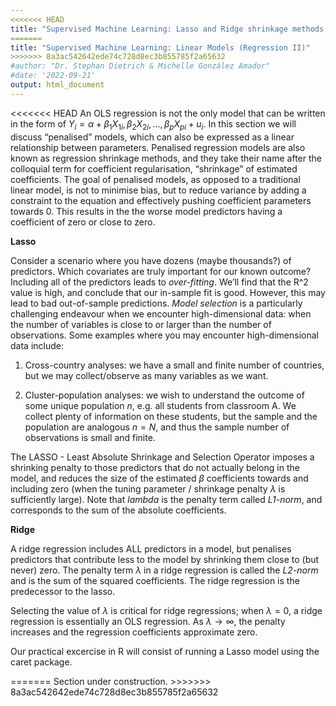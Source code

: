 ```yaml
---
<<<<<<< HEAD
title: "Supervised Machine Learning: Lasso and Ridge shrinkage methods (Regression II)"
=======
title: "Supervised Machine Learning: Linear Models (Regression II)"
>>>>>>> 8a3ac542642ede74c728d8ec3b855785f2a65632
#author: "Dr. Stephan Dietrich & Michelle González Amador"
#date: '2022-09-21'
output: html_document
---
```


<<<<<<< HEAD
An OLS regression is not the only model that can be written in the form of $Y_i = \alpha + \beta_1X_{1i}, \beta_2X_{2i},..., \beta_pX_{pi}+ u_i$. In this section we will discuss "penalised" models, which can also be expressed as a linear relationship between parameters. Penalised regression models are also known as regression shrinkage methods, and they take their name after the colloquial term for coefficient regularisation, "shrinkage" of estimated coefficients. The goal of penalised models, as opposed to a traditional linear model, is not to minimise bias, but to reduce variance by adding a constraint to the equation and effectively pushing coefficient parameters towards $0$. This results in the the worse model predictors having a coefficient of zero or close to zero. 


**Lasso**

Consider a scenario where you have dozens (maybe thousands?) of predictors. Which covariates are truly important for our known outcome? Including all of the predictors leads to *over-fitting*. We'll find that the R^2 value is high, and conclude that our in-sample fit is good. However, this may lead to bad out-of-sample predictions. *Model selection* is a particularly challenging endeavour when we encounter high-dimensional data: when the number of variables is close to or larger than the number of observations. Some examples where you may encounter high-dimensional data include:

1. Cross-country analyses: we have a small and finite number of countries, but we may collect/observe as many variables as we want. 

2. Cluster-population analyses: we wish to understand the outcome of some unique population $n$, e.g. all students from classroom A. We collect plenty of information on these students, but the sample and the population are analogous $n = N$, and thus the sample number of observations is small and finite. 

The LASSO - Least Absolute Shrinkage and Selection Operator imposes a shrinking penalty to those predictors that do not actually belong in the model, and reduces the size of the estimated $\beta$ coefficients towards and including zero (when the tuning parameter / shrinkage penalty $\lambda$ is sufficiently large). Note that $lambda$ is the penalty term called *L1-norm*, and corresponds to the sum of the absolute coefficients. 

**Ridge**

A ridge regression includes ALL predictors in a model, but penalises predictors that contribute less to the model by shrinking them close to (but never) zero. The penalty term $\lambda$ in a ridge regression is called the *L2-norm* and is the sum of the squared coefficients. The ridge regression is the predecessor to the lasso.

Selecting the value of $\lambda$ is critical for ridge regressions; when $\lambda = 0$, a ridge regression is essentially an OLS regression. As $\lambda \rightarrow \infty$, the penalty increases and the regression coefficients approximate zero.

Our practical excercise in R will consist of running a Lasso model using the caret package.



=======
Section under construction.
>>>>>>> 8a3ac542642ede74c728d8ec3b855785f2a65632
